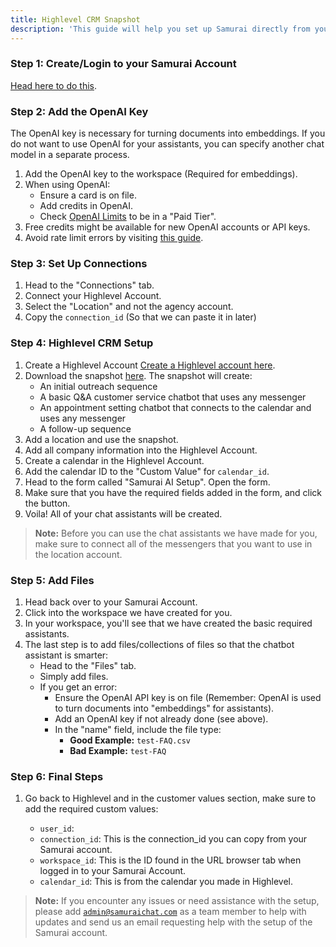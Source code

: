 ```yaml
---
title: Highlevel CRM Snapshot
description: 'This guide will help you set up Samurai directly from your Highlevel CRM using a snapshot'
---
```


### Step 1: Create/Login to your Samurai Account 
[Head here to do this](http://app.samuraichat.com/login).

### Step 2: Add the OpenAI Key
The OpenAI key is necessary for turning documents into embeddings. If you do not want to use OpenAI for your assistants, you can specify another chat model in a separate process.

1. Add the OpenAI key to the workspace (Required for embeddings).
2. When using OpenAI:
   - Ensure a card is on file.
   - Add credits in OpenAI.
   - Check [OpenAI Limits](https://platform.openai.com/settings/organization/limits) to be in a "Paid Tier".
3. Free credits might be available for new OpenAI accounts or API keys.
4. Avoid rate limit errors by visiting [this guide](https://platform.openai.com/docs/guides/rate-limits).

### Step 3: Set Up Connections
1. Head to the "Connections" tab.
2. Connect your Highlevel Account.
3. Select the "Location" and not the agency account.
4. Copy the `connection_id` (So that we can paste it in later)

### Step 4: Highlevel CRM Setup

1. Create a Highlevel Account [Create a Highlevel account here](https://app.gohighlevel.com/).
2. Download the snapshot [here](https://affiliates.gohighlevel.com/?fp_ref=45jgr&share=iJfS0OiKt2A7bt7eDjzO). The snapshot will create:
    - An initial outreach sequence
    - A basic Q&A customer service chatbot that uses any messenger
    - An appointment setting chatbot that connects to the calendar and uses any messenger
    - A follow-up sequence
3. Add a location and use the snapshot.
4. Add all company information into the Highlevel Account.
5. Create a calendar in the Highlevel Account.
6. Add the calendar ID to the "Custom Value" for `calendar_id`.
7. Head to the form called "Samurai AI Setup". Open the form.
8. Make sure that you have the required fields added in the form, and click the button.
9. Voila! All of your chat assistants will be created.

> **Note:** Before you can use the chat assistants we have made for you, make sure to connect all of the messengers that you want to use in the location account.

### Step 5: Add Files

1. Head back over to your Samurai Account.
2. Click into the workspace we have created for you.
3. In your workspace, you'll see that we have created the basic required assistants.
4. The last step is to add files/collections of files so that the chatbot assistant is smarter:
   - Head to the "Files" tab.
   - Simply add files.
   - If you get an error:
     - Ensure the OpenAI API key is on file (Remember: OpenAI is used to turn documents into "embeddings" for assistants).
     - Add an OpenAI key if not already done (see above).
     - In the "name" field, include the file type:
       - **Good Example:** `test-FAQ.csv`
       - **Bad Example:** `test-FAQ`

### Step 6: Final Steps

1. Go back to Highlevel and in the customer values section, make sure to add the required custom values:

    - `user_id`: 
    - `connection_id`: This is the connection_id you can copy from your Samurai account.
    - `workspace_id`: This is the ID found in the URL browser tab when logged in to your Samurai Account.
    - `calendar_id`: This is from the calendar you made in Highlevel.

> **Note:**  If you encounter any issues or need assistance with the setup, please add <code>admin@samuraichat.com</code> as a team member to help with updates and send us an email requesting help with the setup of the Samurai account.
